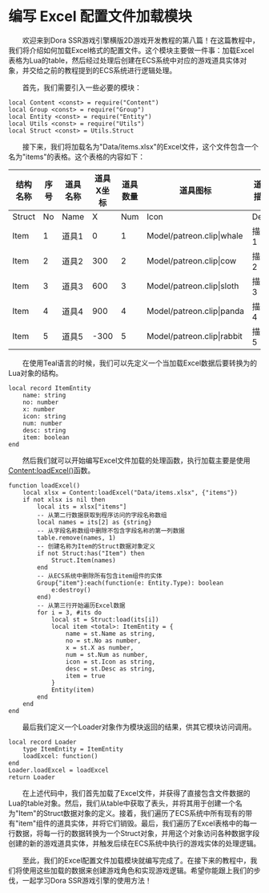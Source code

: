 # 编写 Excel 配置文件加载模块

&emsp;&emsp;欢迎来到Dora SSR游戏引擎横版2D游戏开发教程的第八篇！在这篇教程中，我们将介绍如何加载Excel格式的配置文件。这个模块主要做一件事：加载Excel表格为Lua的table，然后经过处理后创建在ECS系统中对应的游戏道具实体对象，并交给之前的教程提到的ECS系统进行逻辑处理。

&emsp;&emsp;首先，我们需要引入一些必要的模块：

```tl title="Script/Loader.tl"
local Content <const> = require("Content")
local Group <const> = require("Group")
local Entity <const> = require("Entity")
local Utils <const> = require("Utils")
local Struct <const> = Utils.Struct
```

&emsp;&emsp;接下来，我们将加载名为"Data/items.xlsx"的Excel文件，这个文件包含一个名为"items"的表格。这个表格的内容如下：

| 结构名称 | 序号 | 道具名称 | 道具X坐标 | 道具数量 | 道具图标                   | 道具描述 |
| -------- | ---- | -------- | --------- | -------- | -------------------------- | -------- |
| Struct   | No   | Name     | X         | Num      | Icon                       | Desc     |
| Item     | 1    | 道具1    | 0         | 1        | Model/patreon.clip\|whale  | 描述1    |
| Item     | 2    | 道具2    | 300       | 2        | Model/patreon.clip\|cow    | 描述2    |
| Item     | 3    | 道具3    | 600       | 3        | Model/patreon.clip\|sloth  | 描述3    |
| Item     | 4    | 道具4    | 900       | 4        | Model/patreon.clip\|panda  | 描述4    |
| Item     | 5    | 道具5    | -300      | 5        | Model/patreon.clip\|rabbit | 描述5    |

&emsp;&emsp;在使用Teal语言的时候，我们可以先定义一个当加载Excel数据后要转换为的Lua对象的结构。

```tl title="Script/Loader.tl"
local record ItemEntity
	name: string
	no: number
	x: number
	icon: string
	num: number
	desc: string
	item: boolean
end
```

&emsp;&emsp;然后我们就可以开始编写Excel文件加载的处理函数，执行加载主要是使用[Content:loadExcel()](/docs/api/Class/Content#loadexcel)函数。

```tl title="Script/Loader.tl"
function loadExcel()
	local xlsx = Content:loadExcel("Data/items.xlsx", {"items"})
	if not xlsx is nil then
		local its = xlsx["items"]
		-- 从第二行数据获取到程序访问的字段名称数组
		local names = its[2] as {string}
		-- 从字段名称数组中删除不包含字段名称的第一列数据
		table.remove(names, 1)
		-- 创建名称为Item的Struct数据对象定义
		if not Struct:has("Item") then
			Struct.Item(names)
		end
		-- 从ECS系统中删除所有包含item组件的实体
		Group{"item"}:each(function(e: Entity.Type): boolean
			e:destroy()
		end)
		-- 从第三行开始遍历Excel数据
		for i = 3, #its do
			local st = Struct:load(its[i])
			local item <total>: ItemEntity = {
				name = st.Name as string,
				no = st.No as number,
				x = st.X as number,
				num = st.Num as number,
				icon = st.Icon as string,
				desc = st.Desc as string,
				item = true
			}
			Entity(item)
		end
	end
end
```

&emsp;&emsp;最后我们定义一个Loader对象作为模块返回的结果，供其它模块访问调用。

```tl title="Script/Loader.tl"
local record Loader
	type ItemEntity = ItemEntity
	loadExcel: function()
end
Loader.loadExcel = loadExcel
return Loader
```

&emsp;&emsp;在上述代码中，我们首先加载了Excel文件，并获得了直接包含文件数据的Lua的table对象。然后，我们从table中获取了表头，并将其用于创建一个名为"Item"的Struct数据对象的定义。接着，我们遍历了ECS系统中所有现有的带有"item"组件的道具实体，并将它们销毁。最后，我们遍历了Excel表格中的每一行数据，将每一行的数据转换为一个Struct对象，并用这个对象访问各种数据字段创建的新的游戏道具实体，并触发后续在ECS系统中执行的游戏实体的处理逻辑。

&emsp;&emsp;至此，我们的Excel配置文件加载模块就编写完成了。在接下来的教程中，我们将使用这些加载的数据来创建游戏角色和实现游戏逻辑。希望你能跟上我们的步伐，一起学习Dora SSR游戏引擎的使用方法！